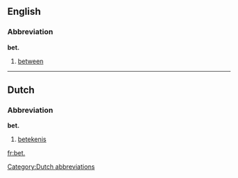 ==English==

===Abbreviation===
'''bet.'''

# [[between]]

----

==Dutch==

===Abbreviation===
'''bet.'''

# [[betekenis]]

[[Category:Dutch abbreviations]]

[[fr:bet.]]